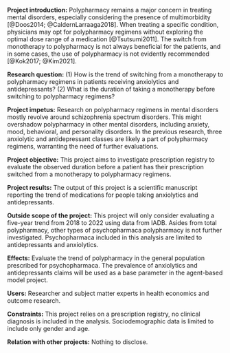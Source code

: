 **Project introduction:** Polypharmacy remains a major concern in treating mental disorders, especially considering the presence of multimorbidity [@Doos2014; @CaldernLarraaga2018]. When treating a specific condition, physicians may opt for polypharmacy regimens without exploring the optimal dose range of a medication [@Tsutsumi2011]. The switch from monotherapy to polypharmacy is not always beneficial for the patients, and in some cases, the use of polypharmacy is not evidently recommended [@Kok2017; @Kim2021].

**Research question:** (1) How is the trend of switching from a monotherapy to polypharmacy regimens in patients receiving anxiolytics and antidepressants? (2) What is the duration of taking a monotherapy before switching to polypharmacy regimens?

**Project impetus:** Research on polypharmacy regimens in mental disorders mostly revolve around schizophrenia spectrum disorders. This might overshadow polypharmacy in other mental disorders, including anxiety, mood, behavioral, and personality disorders. In the previous research, three anxiolytic and antidepressant classes are likely a part of polypharmacy regimens, warranting the need of further evaluations.

**Project objective:** This project aims to investigate prescription registry to evaluate the observed duration before a patient has their prescription switched from a monotherapy to polypharmacy regimens.

**Project results:** The output of this project is a scientific manuscript reporting the trend of medications for people taking anxiolytics and antidepressants.

**Outside scope of the project:** This project will only consider evaluating a five-year trend from 2018 to 2022 using data from IADB. Asides from total polypharmacy, other types of psychopharmaca polypharmacy is not further investigated. Psychopharmaca included in this analysis are limited to antidepressants and anxiolytics.

**Effects:** Evaluate the trend of polypharmacy in the general population prescribed for psychopharmaca. The prevalence of anxiolytics and antidepressants claims will be used as a base parameter in the agent-based model project.

**Users:** Researcher and subject matter experts in health economics and outcome research.

**Constraints:** This project relies on a prescription registry, no clinical diagnosis is included in the analysis. Sociodemographic data is limited to include only gender and age.

**Relation with other projects:** Nothing to disclose.

